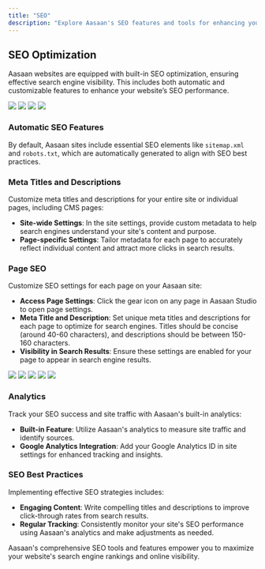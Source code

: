 ```yaml
---
title: "SEO"
description: "Explore Aasaan's SEO features and tools for enhancing your website's search engine visibility and performance."
---
```


## SEO Optimization

Aasaan websites are equipped with built-in SEO optimization, ensuring effective search engine visibility. This includes both automatic and customizable features to enhance your website’s SEO performance.
<Frame>
<img src="https://cdn.lightbooks-dev.io/docs/storefront/seo/seo-01.png" />
</Frame>
<Frame>
<img src="https://cdn.lightbooks-dev.io/docs/storefront/seo/seo-02.png" />
</Frame>
<Frame>
<img src="https://cdn.lightbooks-dev.io/docs/storefront/seo/seo-03.png" />
</Frame>
<Frame>
<img src="https://cdn.lightbooks-dev.io/docs/storefront/seo/seo-04.png" />
</Frame>

### Automatic SEO Features

By default, Aasaan sites include essential SEO elements like `sitemap.xml` and `robots.txt`, which are automatically generated to align with SEO best practices.

### Meta Titles and Descriptions

Customize meta titles and descriptions for your entire site or individual pages, including CMS pages:

- **Site-wide Settings**: In the site settings, provide custom metadata to help search engines understand your site's content and purpose.
- **Page-specific Settings**: Tailor metadata for each page to accurately reflect individual content and attract more clicks in search results.


### Page SEO

Customize SEO settings for each page on your Aasaan site:

- **Access Page Settings**: Click the gear icon on any page in Aasaan Studio to open page settings.
- **Meta Title and Description**: Set unique meta titles and descriptions for each page to optimize for search engines. Titles should be concise (around 40-60 characters), and descriptions should be between 150-160 characters.
- **Visibility in Search Results**: Ensure these settings are enabled for your page to appear in search engine results.
<Frame>
<img src="https://cdn.lightbooks-dev.io/docs/storefront/seo/seo-01.png" />
</Frame>
<Frame>
<img src="https://cdn.lightbooks-dev.io/docs/storefront/seo/pageseo-01.png" />
</Frame>
<Frame>
<img src="https://cdn.lightbooks-dev.io/docs/storefront/seo/pageseo-02.png" />
</Frame>
<Frame>
<img src="https://cdn.lightbooks-dev.io/docs/storefront/seo/pageseo-03.png" />
</Frame>
<Frame>
<img src="https://cdn.lightbooks-dev.io/docs/storefront/seo/pageseo-04.png" />
</Frame>

### Analytics

Track your SEO success and site traffic with Aasaan's built-in analytics:

- **Built-in Feature**: Utilize Aasaan's analytics to measure site traffic and identify sources.
- **Google Analytics Integration**: Add your Google Analytics ID in site settings for enhanced tracking and insights.



### SEO Best Practices

Implementing effective SEO strategies includes:

- **Engaging Content**: Write compelling titles and descriptions to improve click-through rates from search results.
- **Regular Tracking**: Consistently monitor your site's SEO performance using Aasaan's analytics and make adjustments as needed.

Aasaan's comprehensive SEO tools and features empower you to maximize your website's search engine rankings and online visibility.

